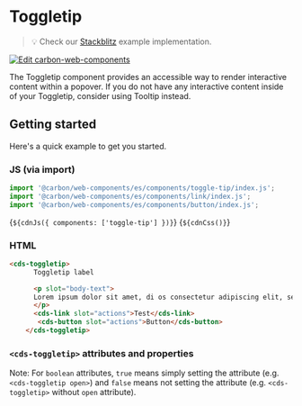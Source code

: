 
<Meta of={ToggleTip} />

# Toggletip

> 💡 Check our
> [Stackblitz](https://stackblitz.com/github/carbon-design-system/carbon-for-ibm-dotcom/tree/main/packages/web-components/examples/stackblitz/basic/components/toggletip)
> example implementation.

[![Edit carbon-web-components](https://developer.stackblitz.com/img/open_in_stackblitz.svg)](https://stackblitz.com/github/carbon-design-system/carbon-for-ibm-dotcom/tree/main/packages/carbon-web-components/examples/stackblitz/basic/components/toggletip)

The Toggletip component provides an accessible way to render interactive content within a popover. If you do not have any interactive content inside of your Toggletip, consider using Tooltip instead.

## Getting started

Here's a quick example to get you started.

### JS (via import)

```javascript
import '@carbon/web-components/es/components/toggle-tip/index.js';
import '@carbon/web-components/es/components/link/index.js';
import '@carbon/web-components/es/components/button/index.js';
```

<Markdown>{`${cdnJs({ components: ['toggle-tip'] })}`}</Markdown>
<Markdown>{`${cdnCss()}`}</Markdown>

### HTML

```html
<cds-toggletip>
      Toggletip label

      <p slot="body-text">
      Lorem ipsum dolor sit amet, di os consectetur adipiscing elit, sed do eiusmod tempor incididunt ut fsil labore et dolore magna aliqua.
      </p>
      <cds-link slot="actions">Test</cds-link>
       <cds-button slot="actions">Button</cds-button>
    </cds-toggletip>
```

### `<cds-toggletip>` attributes and properties

Note: For `boolean` attributes, `true` means simply setting the attribute (e.g.
`<cds-toggletip open>`) and `false` means not setting the attribute (e.g.
`<cds-toggletip>` without `open` attribute).

<ArgsTable of="cds-toggletip" />
